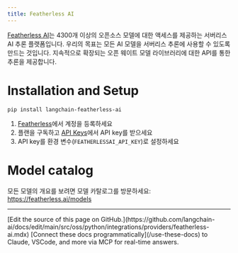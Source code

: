 ```yaml
---
title: Featherless AI
---
```


[Featherless AI](https://featherless.ai/)는 4300개 이상의 오픈소스 모델에 대한 액세스를 제공하는 서버리스 AI 추론 플랫폼입니다. 우리의 목표는 모든 AI 모델을 서버리스 추론에 사용할 수 있도록 만드는 것입니다. 지속적으로 확장되는 오픈 웨이트 모델 라이브러리에 대한 API를 통한 추론을 제공합니다.

# Installation and Setup
`pip install langchain-featherless-ai`
1. [Featherless](https://featherless.ai/register)에서 계정을 등록하세요
2. 플랜을 구독하고 [API Keys](https://featherless.ai/account/api-keys)에서 API key를 받으세요
3. API key를 환경 변수(`FEATHERLESSAI_API_KEY`)로 설정하세요

# Model catalog
모든 모델의 개요를 보려면 모델 카탈로그를 방문하세요: https://featherless.ai/models

---

<Callout icon="pen-to-square" iconType="regular">
    [Edit the source of this page on GitHub.](https://github.com/langchain-ai/docs/edit/main/src/oss/python/integrations/providers/featherless-ai.mdx)
</Callout>
<Tip icon="terminal" iconType="regular">
    [Connect these docs programmatically](/use-these-docs) to Claude, VSCode, and more via MCP for    real-time answers.
</Tip>
